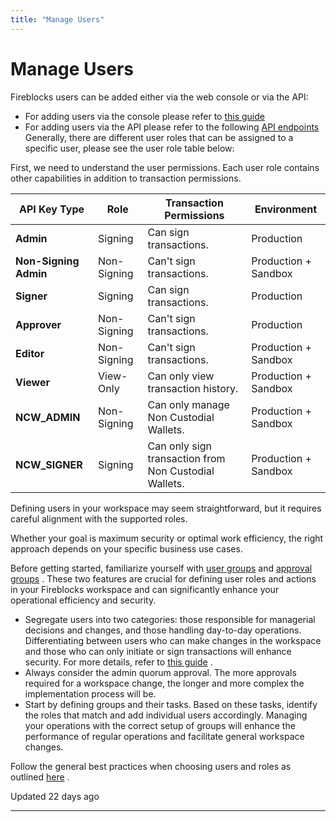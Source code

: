 ```yaml
---
title: "Manage Users"
---
```

  
  # Manage Users

Fireblocks users can be added either via the web console or via the API:

*   For adding users via the console please refer to [this guide](https://support.fireblocks.io/hc/en-us/articles/360012832959-User-roles)
*   For adding users via the API please refer to the following [API endpoints](/reference/createconsoleuser) Generally, there are different user roles that can be assigned to a specific user, please see the user role table below:

First, we need to understand the user permissions. Each user role contains other capabilities in addition to transaction permissions.

| API Key Type | Role | Transaction Permissions | Environment |
| --- | --- | --- | --- |
| **Admin** | Signing | Can sign transactions. | Production |
| **Non-Signing Admin** | Non-Signing | Can't sign transactions. | Production + Sandbox |
| **Signer** | Signing | Can sign transactions. | Production |
| **Approver** | Non-Signing | Can't sign transactions. | Production |
| **Editor** | Non-Signing | Can't sign transactions. | Production + Sandbox |
| **Viewer** | View-Only | Can only view transaction history. | Production + Sandbox |
| **NCW\_ADMIN** | Non-Signing | Can only manage Non Custodial Wallets. | Production + Sandbox |
| **NCW\_SIGNER** | Signing | Can only sign transaction from Non Custodial Wallets. | Production + Sandbox |

  

Defining users in your workspace may seem straightforward, but it requires careful alignment with the supported roles.

Whether your goal is maximum security or optimal work efficiency, the right approach depends on your specific business use cases.

Before getting started, familiarize yourself with [user groups](https://support.fireblocks.io/hc/en-us/articles/7249202090396-User-group-management-and-best-practices) and [approval groups](https://support.fireblocks.io/hc/en-us/articles/11500062124188-Approval-groups) . These two features are crucial for defining user roles and actions in your Fireblocks workspace and can significantly enhance your operational efficiency and security.

*   Segregate users into two categories: those responsible for managerial decisions and changes, and those handling day-to-day operations. Differentiating between users who can make changes in the workspace and those who can only initiate or sign transactions will enhance security. For more details, refer to [this guide](/docs/segregate-duties) .
*   Always consider the admin quorum approval. The more approvals required for a workspace change, the longer and more complex the implementation process will be.
*   Start by defining groups and their tasks. Based on these tasks, identify the roles that match and add individual users accordingly. Managing your operations with the correct setup of groups will enhance the performance of regular operations and facilitate general workspace changes.

Follow the general best practices when choosing users and roles as outlined [here](https://support.fireblocks.io/hc/en-us/articles/5254222799900-Best-practices-for-choosing-user-roles) .

Updated 22 days ago

* * *